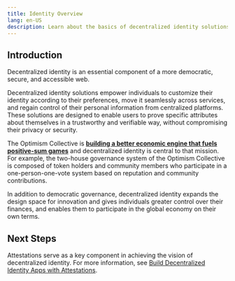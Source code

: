 ```yaml
---
title: Identity Overview
lang: en-US
description: Learn about the basics of decentralized identity solutions.
---
```


## Introduction

Decentralized identity is an essential component of a more democratic, secure, and accessible web. 

Decentralized identity solutions empower individuals to customize their identity according to their preferences, move it seamlessly across services, and regain control of their personal information from centralized platforms. These solutions are designed to enable users to prove specific attributes about themselves in a trustworthy and verifiable way, without compromising their privacy or security.

The Optimism Collective is **[building a better economic engine that fuels positive-sum games](https://www.optimism.io/vision)** and decentralized identity is central to that mission. For example, the two-house governance system of the Optimism Collective is composed of token holders and community members who participate in a one-person-one-vote system based on reputation and community contributions.

In addition to democratic governance, decentralized identity expands the design space for innovation and gives individuals greater control over their finances, and enables them to participate in the global economy on their own terms.

## Next Steps
Attestations serve as a key component in achieving the vision of decentralized identity. For more information, see [Build Decentralized Identity Apps with Attestations](about-attestations).
